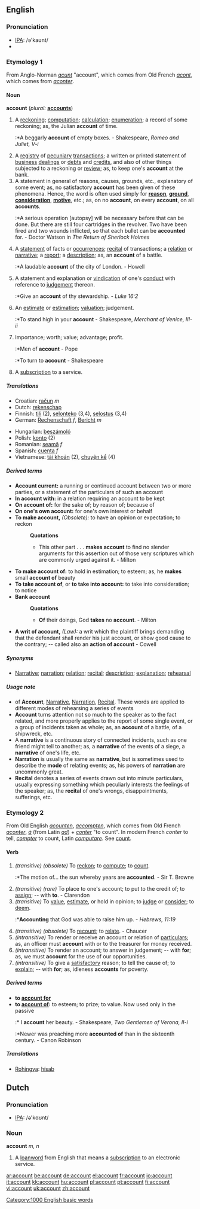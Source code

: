 ==English==

{{rank|talk|spirit|sometimes|452|account|party|sight|electronic}}

===Pronunciation===
*[[w:IPA|IPA]]: /ə'kaʊnt/
*{{audio|en-us-account.ogg|Audio (US)}}

===Etymology 1===
From Anglo-Norman ''[[acunt]]'' "account", which comes from Old French ''[[acont]]'', which comes from ''[[aconter]]''.

====Noun====
'''account'''  (''plural:'' '''[[accounts]]''')
# A [[reckoning]]; [[computation]]; [[calculation]]; [[enumeration]]; a record of some reckoning; as, the Julian '''account''' of time.
#:*A beggarly '''account''' of empty boxes. - Shakespeare, ''Romeo and Juliet, V-i''
# A [[registry]] of [[pecuniary]] [[transaction]]s; a written or printed statement of [[business]] [[dealing]]s or [[debt]]s and [[credit]]s, and also of other things subjected to a reckoning or [[review]]; as, to keep one's '''account''' at the bank.
# A statement in general of reasons, causes, grounds, etc., explanatory of some event; as, no satisfactory '''account''' has been given of these phenomena. Hence, the word is often used simply for '''[[reason]]''', '''[[ground]]''', '''[[consideration]]''', '''[[motive]]''', etc.; as, on no '''account''', on every '''account''', on all '''accounts'''.
#:*A serious operation [autopsy] will be necessary before that can be done. But there are still four cartridges in the revolver.  Two have been fired and two wounds inflicted, so that each bullet can be '''accounted''' for. - Doctor Watson in ''The Return of Sherlock Holmes''
# A [[statement]] of facts or [[occurrence]]s; [[recital]] of transactions; a [[relation]] or [[narrative]]; a [[report]]; a [[description]]; as, an '''account''' of a battle.
#:*A laudable '''account''' of the city of London. - Howell
# A statement and explanation or [[vindication]] of one's [[conduct]] with reference to [[judgement]] thereon.
#:*Give an '''account''' of thy stewardship. - ''Luke 16:2''
# An [[estimate]] or [[estimation]]; [[valuation]]; judgement.
#:*To stand high in your '''account''' - Shakespeare, ''Merchant of Venice, III-ii''
# Importance; worth; value; advantage; profit.
#:*Men of '''account''' - Pope
#:*To turn to '''account''' - Shakespeare
# A [[subscription]] to a service.

=====Translations=====
{{top}}
*Croatian: [[račun]] ''m''
*Dutch: [[rekenschap]]
*Finnish: [[tili]] (2), [[selonteko]] (3,4), [[selostus]] (3,4)
*German: [[Rechenschaft]] ''f'', [[Bericht]] ''m''
{{mid}}
*Hungarian: [[beszámoló]]
*Polish: [[konto]] (2)
*Romanian: [[seamă]] ''f''
*Spanish: [[cuenta]] ''f''
*Vietnamese: [[tài khoản]] (2), [[chuyện kể]] (4)
{{bottom}}

=====Derived terms=====
*'''Account current:''' a running or continued account between two or more parties, or a statement of the particulars of such an account
*'''In account with:''' in a relation requiring an account to be kept
*'''On account of:''' for the sake of; by reason of; because of
*'''On one's own account:''' for one's own interest or behalf
*'''To make account,''' ''(Obsolete):'' to have an opinion or expectation; to reckon
*:'''Quotations'''
*:*This other part . . . '''makes account''' to find no slender arguments for this assertion out of those very scriptures which are commonly urged against it. - Milton
*'''To make account of:''' to hold in estimation; to esteem; as, he '''makes''' small '''account of''' beauty
*'''To take account of''', or '''to take into account:''' to take into consideration; to notice
*'''Bank account'''
*:'''Quotations'''
*:*'''Of''' their doings, God '''takes''' no '''account'''. - Milton
*'''A writ of account,''' ''(Law):'' a writ which the plaintiff brings demanding that the defendant shall render his just account, or show good cause to the contrary; -- called also an '''action of account''' - Cowell

=====Synonyms=====
*[[Narrative]]; [[narration]]; [[relation]]; [[recital]]; [[description]]; [[explanation]]; [[rehearsal]]

=====Usage note=====
*of '''Account''', [[Narrative]], [[Narration]], [[Recital]]. These words are applied to different modes of rehearsing a series of events
*'''Account''' turns attention not so much to the speaker as to the fact related, and more properly applies to the report of some single event, or a group of incidents taken as whole; as, an '''account''' of a battle, of a shipwreck, etc.
*A '''narrative''' is a continuous story of connected incidents, such as one friend might tell to another; as, a '''narrative''' of the events of a siege, a '''narrative''' of one's life, etc.
*'''Narration''' is usually the same as '''narrative''', but is sometimes used to describe the '''mode''' of relating events; as, his powers of '''narration''' are uncommonly great.
*'''Recital''' denotes a series of events drawn out into minute particulars, usually expressing something which peculiarly interests the feelings of the speaker; as, the '''recital''' of one's wrongs, disappointments, sufferings, etc.

===Etymology 2===
From Old English ''[[acounten]]'', ''[[accompten]]'', which comes from Old French ''[[aconter]]'', ''[[à]]'' (from Latin ''[[ad]]'') + ''[[conter]]'' "to count". In modern French ''conter'' to tell, ''[[compter]]'' to count, Latin ''[[computare]]''. See [[count]].

====Verb====
{{en-infl-reg-consonant|account||}}
# ''(transitive) (obsolete)'' To [[reckon]]; to [[compute]]; to [[count]].
#:*The motion of... the sun whereby years are '''accounted'''. - Sir T. Browne
# ''(transitive) (rare)'' To place to one's account; to put to the credit of; to [[assign]]; -- with '''to'''. - Clarendon
# ''(transitive)'' To [[value]], [[estimate]], or hold in opinion; to [[judge]] or [[consider]]; to [[deem]].
#:*'''Accounting''' that God was able to raise him up. - ''Hebrews, 11:19''
# ''(transitive) (obsolete)'' To [[recount]]; to [[relate]]. - Chaucer
# ''(intransitive)'' To render or receive an account or relation of [[particular]]s; as, an officer must '''account''' with or to the treasurer for money received.
# ''(intransitive)'' To render an account; to answer in judgement; -- with '''for'''; as, we must '''account''' for the use of our opportunities.
# ''(intransitive)'' To give a [[satisfactory]] reason; to tell the cause of; to [[explain]]; -- with '''for'''; as, idleness '''accounts''' for poverty.

=====Derived terms=====
*'''to [[account for]]'''
*'''to [[account of]]:''' to esteem; to prize; to value. Now used only in the passive
*:* I '''account''' her beauty. - Shakespeare, ''Two Gentlemen of Verona, II-i''
*:*Newer was preaching more '''accounted of''' than in the sixteenth century. - Canon Robinson

=====Translations=====
*[[Rohingya]]: [[hísab]]


==Dutch==
===Pronunciation===
*[[w:IPA|IPA]]: /ə'kɑʊnt/

===Noun===
'''account''' ''m, n''
# A [[loanword]] from English that means a [[subscription]] to an electronic service.

{{BE-ready}}

[[Category:1000 English basic words]]

[[ar:account]]
[[be:account]]
[[de:account]]
[[el:account]]
[[fr:account]]
[[io:account]]
[[it:account]]
[[kk:account]]
[[hu:account]]
[[pl:account]]
[[pt:account]]
[[fi:account]]
[[vi:account]]
[[uk:account]]
[[zh:account]]